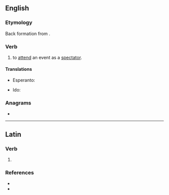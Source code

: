 ==English==

===Etymology===
Back formation from {{m|en|spectator}}.

===Verb===
{{en-verb|spectat}}

# {{lb|en|intransitive}} to [[attend]] an event as a [[spectator]].

====Translations====
{{trans-top|attend an event as a spectator}}
* Esperanto: {{t+|eo|spekti}}
{{trans-mid}}
* Ido: {{t+|io|spektar}}
{{trans-bottom}}

===Anagrams===
* {{anagrams|en|pectates}}

----

==Latin==

===Verb===
{{la-verb-form|spectāte}}

# {{inflection of|spectō||2|p|pres|actv|impr|lang=la}}

===References===
* {{R:L&S}}
* {{R:Gaffiot}}